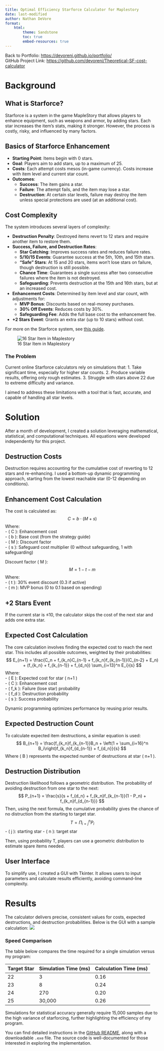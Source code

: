 ```yaml
---
title: Optimal Efficiency Starforce Calculator for Maplestory
date: last-modified
author: Nathan DeVore
format:
    html:
        theme: Sandstone
        toc: true
        embed-resources: true
---
```


Back to Portfolio: <https://devoreni.github.io/portfolio/>  
GitHub Project Link: <https://github.com/devoreni/Theoretical-SF-cost-calculator>

# Background

## What is Starforce?
Starforce is a system in the game MapleStory that allows players to enhance equipment, such as weapons and armor, by adding stars. Each star increases the item's stats, making it stronger. However, the process is costly, risky, and influenced by many factors.

## Basics of Starforce Enhancement
- **Starting Point**: Items begin with 0 stars.
- **Goal**: Players aim to add stars, up to a maximum of 25.
- **Costs**: Each attempt costs mesos (in-game currency). Costs increase with item level and current star count.
- **Outcomes**:
    - **Success**: The item gains a star.
    - **Failure**: The attempt fails, and the item may lose a star.
    - **Destruction**: At certain star levels, failure may destroy the item unless special protections are used (at an additional cost).

## Cost Complexity
The system introduces several layers of complexity:

- **Destruction Penalty**: Destroyed items revert to 12 stars and require another item to restore them.
- **Success, Failure, and Destruction Rates**:
    - **Star Catching**: Improves success rates and reduces failure rates.
    - **5/10/15 Events**: Guarantee success at the 5th, 10th, and 15th stars.
    - **"Safe" Stars**: At 15 and 20 stars, items won't lose stars on failure, though destruction is still possible.
    - **Chance Time**: Guarantees a single success after two consecutive failures where the item is not destroyed.
    - **Safeguarding**: Prevents destruction at the 15th and 16th stars, but at an increased cost.
- **Enhancement Costs**: Determined by item level and star count, with adjustments for:
    - **MVP Bonus**: Discounts based on real-money purchases.
    - **30% Off Events**: Reduces costs by 30%.
    - **Safeguarding Fee**: Adds the full base cost to the enhancement fee.
- **+2 Stars Event**: Grants an extra star (up to 10 stars) without cost.

For more on the Starforce system, see [this guide](https://strategywiki.org/wiki/MapleStory/Spell_Trace_and_Star_Force).

![16 Star Item in Maplestory](assets/16StarBerserked.png)

### The Problem
Current online Starforce calculators rely on simulations that:
1. Take significant time, especially for higher star counts.
2. Produce variable results, offering only rough estimates.
3. Struggle with stars above 22 due to extreme difficulty and variance.

I aimed to address these limitations with a tool that is fast, accurate, and capable of handling all star levels.

# Solution

After a month of development, I created a solution leveraging mathematical, statistical, and computational techniques. All equations were developed independently for this project.

## Destruction Costs
Destruction requires accounting for the cumulative cost of reverting to 12 stars and re-enhancing. I used a bottom-up dynamic programming approach, starting from the lowest reachable star (0-12 depending on conditions).

## Enhancement Cost Calculation
The cost is calculated as:
$$
C = b \cdot (M + s)
$$
Where:  
- \( C \): Enhancement cost  
- \( b \): Base cost (from the strategy guide)  
- \( M \): Discount factor  
- \( s \): Safeguard cost multiplier (0 without safeguarding, 1 with safeguarding)

Discount factor \( M \):
$$
M = 1 - t - m
$$
Where:  
- \( t \): 30% event discount (0.3 if active)  
- \( m \): MVP bonus (0 to 0.1 based on spending)

## +2 Stars Event
If the current star is ≤10, the calculator skips the cost of the next star and adds one extra star.

## Expected Cost Calculation
The core calculation involves finding the expected cost to reach the next star. This includes all possible outcomes, weighted by their probabilities:
$$
E_{n+1} = \frac{C_n + f_{k_n}C_{n-1} + f_{k_n}f_{k_{n-1}}(C_{n-2} + E_n) + (f_{k_n} + f_{k_{n-1}} + f_{d_n}) \sum_{i=13}^n E_i}{s}
$$
Where:  
- \( E \): Expected cost for star \( n+1 \)  
- \( C \): Enhancement cost  
- \( f_k \): Failure (lose star) probability  
- \( f_d \): Destruction probability  
- \( s \): Success probability  

Dynamic programming optimizes performance by reusing prior results.

## Expected Destruction Count
To calculate expected item destructions, a similar equation is used:
$$
B_{n+1} = \frac{f_{k_n}f_{k_{n-1}}B_n + \left(1 + \sum_{i=16}^n B_i\right)f_{k_n}f_{d_{n-1}} + f_{d_n}}{s}
$$
Where \( B \) represents the expected number of destructions at star \( n+1 \).

## Destruction Distribution
Destruction likelihood follows a geometric distribution. The probability of avoiding destruction from one star to the next:
$$
P_{n+1} = \frac{s}{s + f_{d_n} + f_{k_n}f_{k_{n-1}}(1 - P_n) + f_{k_n}f_{d_{n-1}}}
$$
Then, using the next formula, the cumulative probability gives the chance of no distruction from the starting to target star.
$$
T = \Pi_{i=j}^nP_i
$$
- \( j \): starting star
- \( n \): target star

Then, using probability T, players can use a geometric distribution to estimate spare items needed.

## User Interface
To simplify use, I created a GUI with Tkinter. It allows users to input parameters and calculate results efficiently, avoiding command-line complexity.

# Results

The calculator delivers precise, consistent values for costs, expected destructions, and destruction probabilities. Below is the GUI with a sample calculation:
![](assets/CalculatorScreenshot.png)

### Speed Comparison
The table below compares the time required for a single simulation versus my program:

| Target Star | Simulation Time (ms) | Calculation Time (ms) |
|-------------|-----------------------|-----------------------|
| 22          | 3                    | 0.16                  |
| 23          | 8                    | 0.24                  |
| 24          | 270                  | 0.20                  |
| 25          | 30,000               | 0.26                  |

Simulations for statistical accuracy generally require 15,000 samples due to the high variance of starforcing, further highlighting the efficiency of my program.

You can find detailed instructions in the [GitHub README](https://github.com/devoreni/Theoretical-SF-cost-calculator), along with a downloadable `.exe` file. The source code is well-documented for those interested in exploring the implementation.
